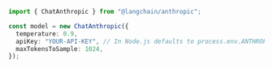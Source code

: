 ```typescript
import { ChatAnthropic } from "@langchain/anthropic";

const model = new ChatAnthropic({
  temperature: 0.9,
  apiKey: "YOUR-API-KEY", // In Node.js defaults to process.env.ANTHROPIC_API_KEY
  maxTokensToSample: 1024,
});
```